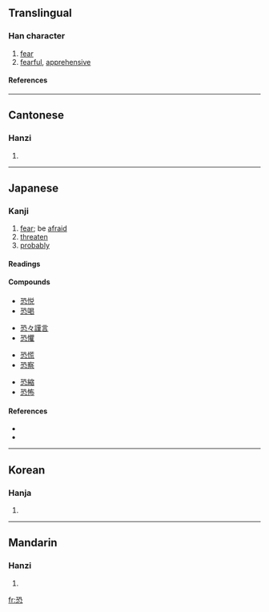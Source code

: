 ==Translingual==
===Han character===
{{Han char|rn=61|rad=心|as=06|sn=10|four=1733<sub>1</sub>|canj=一弓心 (MNP), X一弓心 (XMNP)}}
# [[fear]]
# [[fearful]], [[apprehensive]]
====References====
{{Han ref|kx=0384.080|dkj=10552|dj=0714.250|hdz=42289.080|uh=6050|ud=24656|bh=AEA3|bd=44707}}
----
==Cantonese==
===Hanzi===
{{yue-hanzi|jyut=hung2|y=húng}}
# {{defn|Cantonese}}
----
==Japanese==
===Kanji===
{{ja-kanji|grade=c|rs=心06}}
# [[fear]]; be [[afraid]]
# [[threaten]]
# [[probably]]
====Readings====
{{ja-readings|kanon=[[きょう]] (kyō)|goon=[[く]] (ku)|kun=[[おそれる]] (osoreru), [[おそろしい]] (osoroshii), [[おそれ]] (osore)}}
====Compounds====
{{top4}}
*[[恐悦]]
*[[恐喝]]
{{mid4}}
*[[恐々謹言]]
*[[恐懼]]
{{mid4}}
*[[恐慌]]
*[[恐察]]
{{mid4}}
*[[恐縮]]
*[[恐怖]]
{{bottom}}
====References====
*{{S-JIS|8BB0}}
*{{JIS|3632}}
----

==Korean==
===Hanja===
{{ko-hanja|hangeul=[[공]]|eumhun=|rv=gong|mr=kong|y=kong}}
# {{defn|Korean}}
----
==Mandarin==
===Hanzi===
{{cmn-hanzi|pin=[[kǒng]] ([[kong3]])|wg=k'ung<sup>3</sup>}}
# {{defn|Mandarin}}

[[fr:恐]]